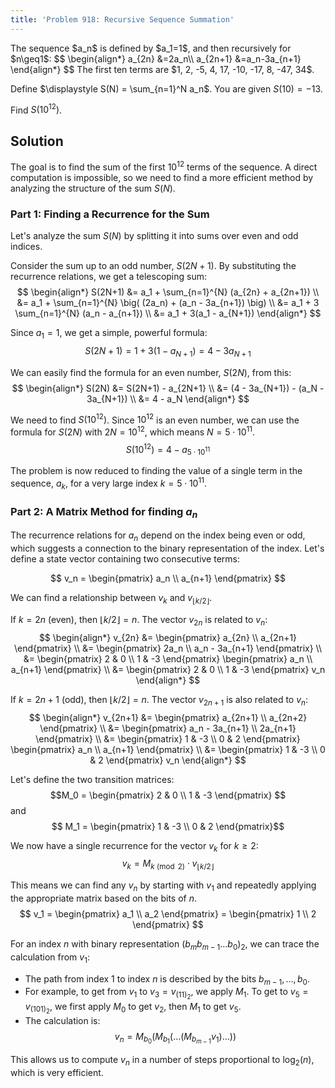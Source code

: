 ```yaml
---
title: 'Problem 918: Recursive Sequence Summation'
---
```



<Card icon="pencil" title="Problem 918: Recursive Sequence Summation">
The sequence $a_n$ is defined by $a_1=1$, and then recursively for $n\geq1$:
$$
\begin{align*}
a_{2n}  &=2a_n\\
a_{2n+1} &=a_n-3a_{n+1}
\end{align*}
$$
The first ten terms are $1, 2, -5, 4, 17, -10, -17, 8, -47, 34$.

Define $\displaystyle S(N) = \sum_{n=1}^N a_n$. You are given $S(10) = -13$.

Find $S(10^{12})$.
</Card>

## Solution

The goal is to find the sum of the first $10^{12}$ terms of the sequence. A direct computation is impossible, so we need to find a more efficient method by analyzing the structure of the sum $S(N)$.

### Part 1: Finding a Recurrence for the Sum

Let's analyze the sum $S(N)$ by splitting it into sums over even and odd indices.

Consider the sum up to an odd number, $S(2N+1)$. By substituting the recurrence relations, we get a telescoping sum:
$$
\begin{align*}
S(2N+1) &= a_1 + \sum_{n=1}^{N} (a_{2n} + a_{2n+1}) \\
        &= a_1 + \sum_{n=1}^{N} \big( (2a_n) + (a_n - 3a_{n+1}) \big) \\
        &= a_1 + 3 \sum_{n=1}^{N} (a_n - a_{n+1}) \\
        &= a_1 + 3(a_1 - a_{N+1})
\end{align*}
$$

Since $a_1=1$, we get a simple, powerful formula:
$$
S(2N+1) = 1 + 3(1 - a_{N+1}) = 4 - 3a_{N+1}
$$

We can easily find the formula for an even number, $S(2N)$, from this:
$$
\begin{align*}
S(2N) &= S(2N+1) - a_{2N+1} \\
      &= (4 - 3a_{N+1}) - (a_N - 3a_{N+1}) \\
      &= 4 - a_N
\end{align*}
$$

We need to find $S(10^{12})$. Since $10^{12}$ is an even number, we can use the formula for $S(2N)$ with $2N = 10^{12}$, which means $N = 5 \cdot 10^{11}$.
$$
S(10^{12}) = 4 - a_{5 \cdot 10^{11}}
$$

The problem is now reduced to finding the value of a single term in the sequence, $a_k$, for a very large index $k = 5 \cdot 10^{11}$.

### Part 2: A Matrix Method for finding $a_n$

The recurrence relations for $a_n$ depend on the index being even or odd, which suggests a connection to the binary representation of the index. Let's define a state vector containing two consecutive terms:

$$
v_n = \begin{pmatrix} a_n \\ a_{n+1} \end{pmatrix}
$$

We can find a relationship between $v_k$ and $v_{\lfloor k/2 \rfloor}$.

If $k=2n$ (even), then $\lfloor k/2 \rfloor = n$. The vector $v_{2n}$ is related to $v_n$:
$$
\begin{align*}
v_{2n} &= \begin{pmatrix} a_{2n} \\ a_{2n+1} \end{pmatrix} \\
       &= \begin{pmatrix} 2a_n \\ a_n - 3a_{n+1} \end{pmatrix} \\
       &= \begin{pmatrix} 2 & 0 \\ 1 & -3 \end{pmatrix} \begin{pmatrix} a_n \\ a_{n+1} \end{pmatrix} \\
       &= \begin{pmatrix} 2 & 0 \\ 1 & -3 \end{pmatrix} v_n
\end{align*}
$$

If $k=2n+1$ (odd), then $\lfloor k/2 \rfloor = n$. The vector $v_{2n+1}$ is also related to $v_n$:
$$
\begin{align*}
v_{2n+1} &= \begin{pmatrix} a_{2n+1} \\ a_{2n+2} \end{pmatrix} \\
         &= \begin{pmatrix} a_n - 3a_{n+1} \\ 2a_{n+1} \end{pmatrix} \\
         &= \begin{pmatrix} 1 & -3 \\ 0 & 2 \end{pmatrix} \begin{pmatrix} a_n \\ a_{n+1} \end{pmatrix} \\
         &= \begin{pmatrix} 1 & -3 \\ 0 & 2 \end{pmatrix} v_n
\end{align*}
$$

Let's define the two transition matrices:
$$M_0 = \begin{pmatrix} 2 & 0 \\ 1 & -3 \end{pmatrix} $$ and $$ M_1 = \begin{pmatrix} 1 & -3 \\ 0 & 2 \end{pmatrix}$$

We now have a single recurrence for the vector $v_k$ for $k \ge 2$:
$$
v_k = M_{k \pmod 2} \cdot v_{\lfloor k/2 \rfloor}
$$

This means we can find any $v_n$ by starting with $v_1$ and repeatedly applying the appropriate matrix based on the bits of $n$.
$$
v_1 = \begin{pmatrix} a_1 \\ a_2 \end{pmatrix} = \begin{pmatrix} 1 \\ 2 \end{pmatrix}
$$

For an index $n$ with binary representation $(b_m b_{m-1} \dots b_0)_2$, we can trace the calculation from $v_1$:
*   The path from index 1 to index $n$ is described by the bits $b_{m-1}, \dots, b_0$.
*   For example, to get from $v_1$ to $v_3 = v_{(11)_2}$, we apply $M_1$. To get to $v_5 = v_{(101)_2}$, we first apply $M_0$ to get $v_2$, then $M_1$ to get $v_5$.
*   The calculation is: $$ v_n = M_{b_0} (M_{b_1} (\dots (M_{b_{m-1}} v_1)\dots)) $$

This allows us to compute $v_n$ in a number of steps proportional to $\log_2(n)$, which is very efficient.
